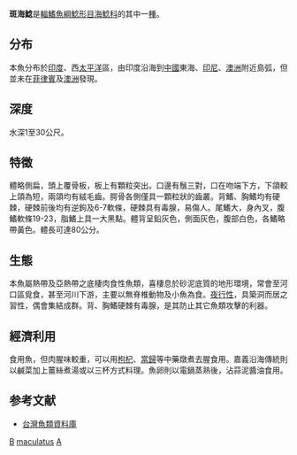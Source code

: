 {{Speciesbox
| genus = Arius
| species = maculatus
| status = NE
| status_system = iucn3.1
| trend = unknown
| authority = Thunberg, 1792 
}}
'''斑海鯰'''是[[輻鰭魚綱|輻鰭魚綱]][[鯰形目|鯰形目]][[海鯰科|海鯰科]]的其中一[[種|種]]。

==分布==
本魚分布於[[印度|印度]]、西[[太平洋|太平洋]]區，由印度沿海到[[中國|中國]]東海、[[印尼|印尼]]、[[澳洲|澳洲]]附近島弧，但並未在[[菲律賓|菲律賓]]及[[澳洲|澳洲]]發現。

==深度==
水深1至30公尺。

==特徵==
體略側扁，頭上覆骨板，板上有顆粒突出。口邊有鬚三對，口在吻端下方，下頜較上頜為短，兩頜均有絨毛齒。腭骨各側僅具一顆粒狀的齒叢。背鰭、胸鰭均有硬棘，硬棘前後均有逆鉤及6-7軟條，硬棘具有毒腺，易傷人。尾鰭大，身內叉，腹鰭軟條19-23，脂鰭上具一大黑點。體背呈鉛灰色，側面灰色，腹部白色，各鰭略帶黃色。體長可達80公分。

==生態==
本魚屬熱帶及亞熱帶之底棲肉食性魚類，喜棲息於砂泥底質的地形環境，常會至河口區覓食，甚至河川下游，主要以無脊椎動物及小魚為食。[[夜行性|夜行性]]，具築洞而居之習性，偶會集結成群。背、胸鰭硬棘有毒腺，是其防止其它魚類攻擊的利器。

==經濟利用==
食用魚，但肉腥味較重，可以用[[枸杞|枸杞]]、[[當歸|當歸]]等中藥燉煮去腥食用。嘉義沿海傳統則以鹹菜加上薑絲煮湯或以三杯方式料理。魚卵則以電鍋蒸熟後，沾蒜泥醬油食用。

==参考文献==
*[http://fishdb.sinica.edu.tw/ 台灣魚類資料庫] {{Wayback|url=http://fishdb.sinica.edu.tw/ |date=20160304193340 }}
{{Taxonbar|from=Q1953493}}

[[Category:食用鱼|B]]
[[Category:海鯰屬|maculatus]]
[[Category:1792年描述的鱼类|A]]